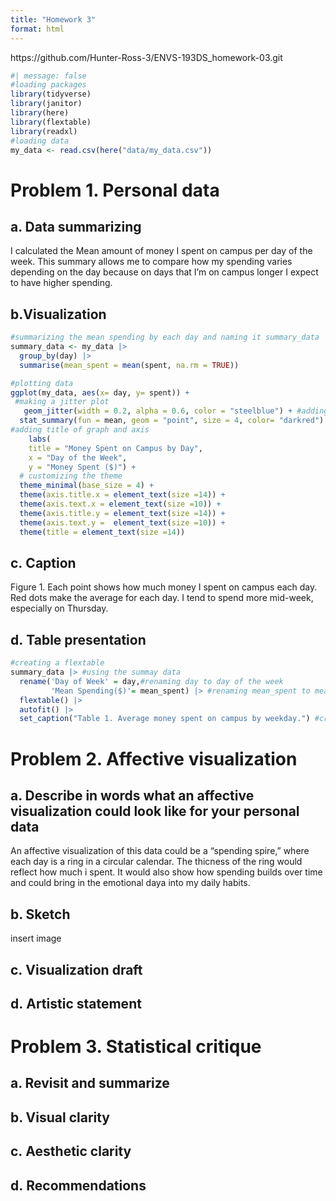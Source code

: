 ```yaml
---
title: "Homework 3"
format: html
---
```


https://github.com/Hunter-Ross-3/ENVS-193DS_homework-03.git



```r
#| message: false
#loading packages
library(tidyverse)
library(janitor)
library(here)
library(flextable)
library(readxl)
#loading data
my_data <- read.csv(here("data/my_data.csv"))
```

# Problem 1. Personal data

## a. Data summarizing

I calculated the Mean amount of money I spent on campus per day of the week. This summary allows me to compare how my spending varies depending on the day because on days that I'm on campus longer I expect to have higher spending. 

## b.Visualization

```r
#summarizing the mean spending by each day and naming it summary_data
summary_data <- my_data |> 
  group_by(day) |> 
  summarise(mean_spent = mean(spent, na.rm = TRUE))

#plotting data
ggplot(my_data, aes(x= day, y= spent)) +
 #making a jitter plot
   geom_jitter(width = 0.2, alpha = 0.6, color = "steelblue") + #adding specific width color and alpha to the jitterplot
  stat_summary(fun = mean, geom = "point", size = 4, color= "darkred") +#adding the mean into the jitter plot as the color red
#adding title of graph and axis
    labs(
    title = "Money Spent on Campus by Day",
    x = "Day of the Week",
    y = "Money Spent ($)") +
  # customizing the theme
  theme_minimal(base_size = 4) +
  theme(axis.title.x = element_text(size =14)) +
  theme(axis.text.x = element_text(size =10)) +
  theme(axis.title.y = element_text(size =14)) +
  theme(axis.text.y =  element_text(size =10)) +
  theme(title = element_text(size =14)) 

```

## c. Caption

Figure 1. Each point shows how much money I spent on campus each day. Red dots make the average for each day. I tend to spend more mid-week, especially on Thursday. 

## d. Table presentation

```r
#creating a flextable
summary_data |> #using the summay data
  rename('Day of Week' = day,#renaming day to day of the week 
         'Mean Spending($)'= mean_spent) |> #renaming mean_spent to mean spending 
  flextable() |> 
  autofit() |> 
  set_caption("Table 1. Average money spent on campus by weekday.") #creating a caption for the table
```


# Problem 2. Affective visualization

## a. Describe in words what an affective visualization could look like for your personal data

An affective visualization of this data could be a "spending spire," where each day is a ring in a circular calendar. The thicness of the ring would reflect how much i spent. It would also show how spending builds over time and could bring in the emotional daya into my daily habits. 

## b. Sketch 

insert image 

## c. Visualization draft

## d. Artistic statement

# Problem 3. Statistical critique

## a. Revisit and summarize

## b. Visual clarity

## c. Aesthetic clarity

## d. Recommendations







